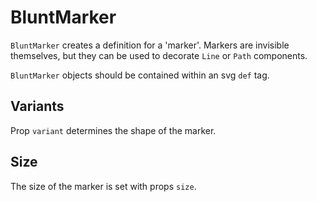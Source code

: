 
# BluntMarker

<Meta title="Addons/Annotation/Markers/BluntMarker" />

`BluntMarker` creates a definition for a 'marker'. Markers are invisible themselves, but they can be used to decorate `Line` or `Path` components.

<ArgsTable of={BluntMarker} />

`BluntMarker` objects should be contained within an svg `def` tag.

## Variants

Prop `variant` determines the shape of the marker.

<Canvas>
    <Story name="circle">
        <Chart size={[200, 120]} padding={[20, 20, 20, 20]}>
            <defs>
                <BluntMarker id="circle" variant="Circle" style={{ fill: '#222222' }} />
            </defs>
            <Line x1={0} y1={60} x2={140} y2={20} markerEnd={'circle'} style={{ strokeWidth: 3 }} />
        </Chart>
    </Story>
    <Story name="square">
        <Chart size={[200, 120]} padding={[20, 20, 20, 20]}>
            <defs>
                <BluntMarker id="square" variant="Square" style={{ fill: '#222222' }} />
            </defs>
            <Line x1={0} y1={60} x2={140} y2={20} markerEnd={'square'} style={{ strokeWidth: 3 }} />
        </Chart>
    </Story>
    <Story name="diamond">
        <Chart size={[200, 120]} padding={[20, 20, 20, 20]}>
            <defs>
                <BluntMarker id="diamond" variant="Diamond" style={{ fill: '#222222' }} />
            </defs>
            <Line
                x1={0}
                y1={60}
                x2={140}
                y2={20}
                markerEnd={'diamond'}
                style={{ strokeWidth: 3 }}
            />
        </Chart>
    </Story>
</Canvas>

## Size

The size of the marker is set with props `size`.

<Canvas>
    <Story name="small">
        <Chart size={[200, 120]} padding={[20, 20, 20, 20]}>
            <defs>
                <BluntMarker
                    id="small-circle"
                    variant="Circle"
                    size={8}
                    style={{ fill: '#222222' }}
                />
            </defs>
            <Line
                x1={0}
                y1={60}
                x2={140}
                y2={20}
                markerEnd={'small-circle'}
                style={{ strokeWidth: 3 }}
            />
        </Chart>
    </Story>
    <Story name="large">
        <Chart size={[200, 120]} padding={[20, 20, 20, 20]}>
            <defs>
                <BluntMarker
                    id="large-square"
                    variant="Square"
                    size={15}
                    style={{ fill: '#222222' }}
                />
            </defs>
            <Line
                x1={0}
                y1={60}
                x2={140}
                y2={20}
                markerEnd={'large-square'}
                style={{ strokeWidth: 3 }}
            />
        </Chart>
    </Story>
    <Story name="double sided">
        <Chart size={[200, 120]} padding={[20, 20, 20, 20]}>
            <defs>
                <BluntMarker
                    id="color-circle"
                    variant="Circle"
                    style={{ stroke: '#2222dd', fill: '#2222dd' }}
                />
            </defs>
            <Line
                x1={0}
                y1={60}
                x2={140}
                y2={20}
                markerStart={'color-circle'}
                markerEnd={'color-circle'}
                style={{ strokeWidth: 2, stroke: '#2222dd' }}
            />
        </Chart>
    </Story>
</Canvas>
